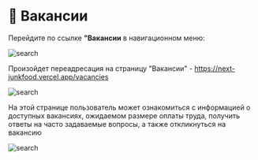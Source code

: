 # 💼 Вакансии

Перейдите по ссылке **"Вакансии** в навигационном меню: 

![search](/images/nav.png)

Произойдет переадресация на страницу "Вакансии" - https://next-junkfood.vercel.app/vacancies

![search](/images/vacancy1.png)

На этой странице пользователь может ознакомиться с информацией о доступных вакансиях, ожидаемом размере оплаты труда, получить ответы на часто задаваемые вопросы, а также откликнуться на вакансию

![search](/images/vacancy2.png)
